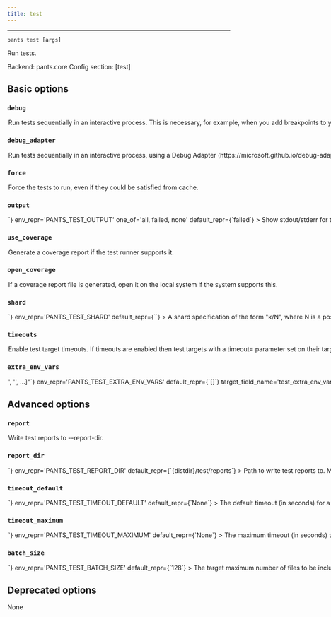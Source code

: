 ```yaml
---
title: test
---
```



---

```
pants test [args]
```

Run tests.

Backend: <span className="color--primary">pants.core</span>
Config section: <span className="color--primary">[test]</span>

<span className={styles.options}>

## Basic options

### `debug`

<Option
  cli_repr={`--[no-]test-debug`}
  env_repr='PANTS_TEST_DEBUG'
  default_repr={`False`}
>

Run tests sequentially in an interactive process. This is necessary, for example, when you add breakpoints to your code.

</Option>

### `debug_adapter`

<Option
  cli_repr={`--[no-]test-debug-adapter`}
  env_repr='PANTS_TEST_DEBUG_ADAPTER'
  default_repr={`False`}
>

Run tests sequentially in an interactive process, using a Debug Adapter (https://microsoft.github.io/debug-adapter-protocol/) for the language if supported.

The interactive process used will be immediately blocked waiting for a client before continuing.

This option implies `--debug`.

</Option>

### `force`

<Option
  cli_repr={`--[no-]test-force`}
  env_repr='PANTS_TEST_FORCE'
  default_repr={`False`}
>

Force the tests to run, even if they could be satisfied from cache.

</Option>

### `output`

<Option
  cli_repr={`--test-output=<ShowOutput>`}
  env_repr='PANTS_TEST_OUTPUT'
  one_of='all, failed, none'
  default_repr={`failed`}
>

Show stdout/stderr for these tests.

</Option>

### `use_coverage`

<Option
  cli_repr={`--[no-]test-use-coverage`}
  env_repr='PANTS_TEST_USE_COVERAGE'
  default_repr={`False`}
>

Generate a coverage report if the test runner supports it.

</Option>

### `open_coverage`

<Option
  cli_repr={`--[no-]test-open-coverage`}
  env_repr='PANTS_TEST_OPEN_COVERAGE'
  default_repr={`False`}
>

If a coverage report file is generated, open it on the local system if the system supports this.

</Option>

### `shard`

<Option
  cli_repr={`--test-shard=<str>`}
  env_repr='PANTS_TEST_SHARD'
  default_repr={``}
>

A shard specification of the form &#x22;k/N&#x22;, where N is a positive integer and k is a non-negative integer less than N.

If set, the request input targets will be deterministically partitioned into N disjoint subsets of roughly equal size, and only the k&#x27;th subset will be used, with all others discarded.

Useful for splitting large numbers of test files across multiple machines in CI. For example, you can run three shards with `--shard=0/3`, `--shard=1/3`, `--shard=2/3`.

Note that the shards are roughly equal in size as measured by number of files. No attempt is made to consider the size of different files, the time they have taken to run in the past, or other such sophisticated measures.

</Option>

### `timeouts`

<Option
  cli_repr={`--[no-]test-timeouts`}
  env_repr='PANTS_TEST_TIMEOUTS'
  default_repr={`True`}
>

Enable test target timeouts. If timeouts are enabled then test targets with a `timeout=` parameter set on their target will time out after the given number of seconds if not completed. If no timeout is set, then either the default timeout is used or no timeout is configured.

</Option>

### `extra_env_vars`

<Option
  cli_repr={`--test-extra-env-vars="['<str>', '<str>', ...]"`}
  env_repr='PANTS_TEST_EXTRA_ENV_VARS'
  default_repr={`[]`}
  target_field_name='test_extra_env_vars'
>

Additional environment variables to include in test processes. Entries are strings in the form `ENV_VAR=value` to use explicitly; or just `ENV_VAR` to copy the value of a variable in Pants&#x27;s own environment.

</Option>

## Advanced options

### `report`

<Option
  cli_repr={`--[no-]test-report`}
  env_repr='PANTS_TEST_REPORT'
  default_repr={`False`}
>

Write test reports to `--report-dir`.

</Option>

### `report_dir`

<Option
  cli_repr={`--test-report-dir=<str>`}
  env_repr='PANTS_TEST_REPORT_DIR'
  default_repr={`{distdir}/test/reports`}
>

Path to write test reports to. Must be relative to the build root.

</Option>

### `timeout_default`

<Option
  cli_repr={`--test-timeout-default=<int>`}
  env_repr='PANTS_TEST_TIMEOUT_DEFAULT'
  default_repr={`None`}
>

The default timeout (in seconds) for a test target if the `timeout` field is not set on the target.

</Option>

### `timeout_maximum`

<Option
  cli_repr={`--test-timeout-maximum=<int>`}
  env_repr='PANTS_TEST_TIMEOUT_MAXIMUM'
  default_repr={`None`}
>

The maximum timeout (in seconds) that may be used on a test target.

</Option>

### `batch_size`

<Option
  cli_repr={`--test-batch-size=<int>`}
  env_repr='PANTS_TEST_BATCH_SIZE'
  default_repr={`128`}
>

The target maximum number of files to be included in each run of batch-enabled test runners.

Some test runners can execute tests from multiple files in a single run. Test implementations will return all tests that _can_ run together as a single group - and then this may be further divided into smaller batches, based on this option. This is done:

1. to avoid OS argument length limits (in processes which don&#x27;t support argument files)
2. to support more stable cache keys than would be possible if all files were operated on in a single batch
3. to allow for parallelism in test runners which don&#x27;t have internal parallelism, or -- if they do support internal parallelism -- to improve scheduling behavior when multiple processes are competing for cores and so internal parallelism cannot be used perfectly

In order to improve cache hit rates (see 2.), batches are created at stable boundaries, and so this value is only a &#x22;target&#x22; max batch size (rather than an exact value).

NOTE: This parameter has no effect on test runners/plugins that do not implement support for batched testing.

</Option>

## Deprecated options

None

</span>

